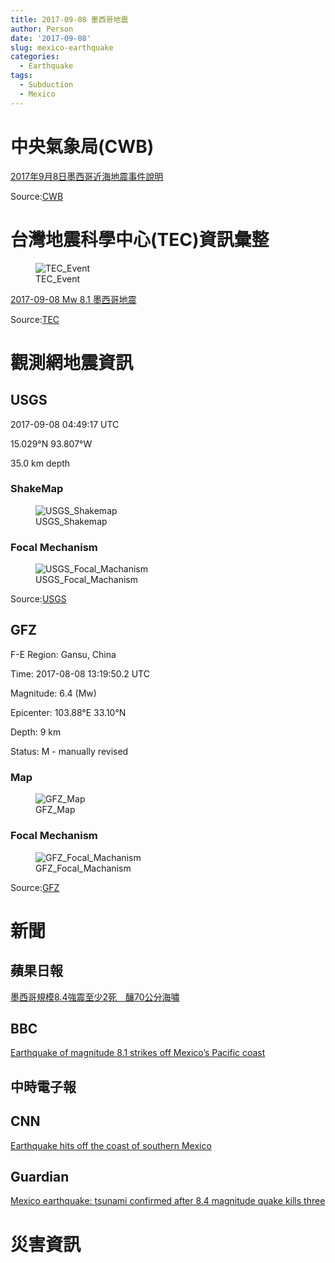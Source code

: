 ```yaml
---
title: 2017-09-08 墨西哥地震
author: Person
date: '2017-09-08'
slug: mexico-earthquake
categories:
  - Earthquake
tags:
  - Subduction
  - Mexico
---
```


# 中央氣象局(CWB)
[2017年9月8日墨西哥近海地震事件說明](http://www.cwb.gov.tw/V7/news/Upload/20170908-Mexico-eqevent.pdf)

Source:[CWB](http://www.cwb.gov.tw/V7/index.htm)


# 台灣地震科學中心(TEC)資訊彙整

![TEC_Event](images/20170908/20170908_Mexico_TEC_01.jpg)

[2017-09-08 Mw 8.1 墨西哥地震](http://tec.earth.sinica.edu.tw/new_web/upload/news/EQfile/2017-09-08_M8.1.pdf)

Source:[TEC](http://tec.earth.sinica.edu.tw/new_web/index.php)

# 觀測網地震資訊

## USGS
2017-09-08 04:49:17 UTC

15.029°N   93.807°W

35.0 km depth

### ShakeMap
![USGS_Shakemap](images/20170908/us2000ahv0_intensity.jpg)

### Focal Mechanism
![USGS_Focal_Machanism](images/20170908/us2000ahv0_moment-tensor.png)

Source:[USGS](https://earthquake.usgs.gov/earthquakes/eventpage/us2000ahv0#executive)


## GFZ
F-E Region:	Gansu, China	

Time:	2017-08-08 13:19:50.2 UTC

Magnitude:	6.4 (Mw)

Epicenter:	103.88°E  33.10°N

Depth:	9 km

Status:	M - manually revised

### Map
![GFZ_Map](images/20170908/gfz2017rpdi.jpg)

### Focal Mechanism
![GFZ_Focal_Machanism](images/20170908/gfz2017rpdi_bb.png)

Source:[GFZ](http://geofon.gfz-potsdam.de/eqinfo/event.php?id=gfz2017rpdi)


# 新聞

## 蘋果日報
[墨西哥規模8.4強震至少2死　釀70公分海嘯](http://www.appledaily.com.tw/realtimenews/article/international/20170908/1199690)

## BBC
[Earthquake of magnitude 8.1 strikes off Mexico's Pacific coast](http://www.bbc.com/news/world-latin-america-41197831)

## 中時電子報

## CNN
[Earthquake hits off the coast of southern Mexico](http://edition.cnn.com/2017/09/08/americas/earthquake-hits-off-the-coast-of-southern-mexico/index.html)

## Guardian
[Mexico earthquake: tsunami confirmed after 8.4 magnitude quake kills three](https://www.theguardian.com/world/2017/sep/08/mexico-earthquake-warning-tsunami)


# 災害資訊
